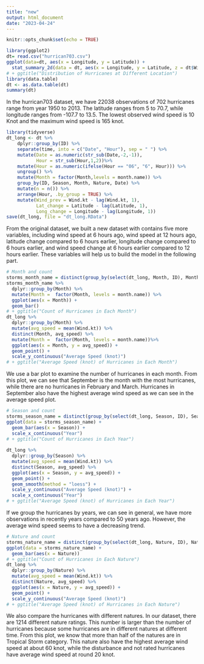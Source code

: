 ```yaml
---
title: "new"
output: html_document
date: "2023-04-24"
---
```


```r
knitr::opts_chunk$set(echo = TRUE)
```

```r
library(ggplot2)
dt= read.csv("hurrican703.csv")
ggplot(data=dt, aes(x = Longitude, y = Latitude)) + 
  stat_summary_2d(data = dt, aes(x = Longitude, y = Latitude, z = dt$Wind.kt), fun = median, binwidth = c(1, 1), show.legend = TRUE) 
# + ggtitle("Distribution of Hurricanes at Different Location")
library(data.table)
dt <- as.data.table(dt)
summary(dt)
```

In the hurrican703 dataset, we have 22038 observations of 702 hurricanes range from year 1950 to 2013. The latitude ranges from 5 to 70.7, while longitude ranges from -107.7 to 13.5. The lowest observed wind speed is 10 Knot and the maximum wind speed is 165 knot. 

```r
library(tidyverse)
dt_long <- dt %>%
    dplyr::group_by(ID) %>% 
    separate(time, into = c("Date", "Hour"), sep = " ") %>%
    mutate(Date = as.numeric(str_sub(Date,-2,-1)),
           Hour = str_sub(Hour,1,2))%>%
    mutate(Hour = as.numeric(ifelse(Hour == "06", "6", Hour))) %>%
    ungroup() %>%
    mutate(Month = factor(Month,levels = month.name)) %>%
    group_by(ID, Season, Month, Nature, Date) %>%
    mutate(n = n()) %>%
    arrange(Hour, .by_group = TRUE) %>%
    mutate(Wind_prev = Wind.kt - lag(Wind.kt, 1),
           Lat_change = Latitude - lag(Latitude, 1),
           Long_change = Longitude - lag(Longitude, 1))
save(dt_long, file = "dt_long.RData")
```

From the original dataset, we built a new dataset with contains five more variables, including wind speed at 6 hours ago, wind speed at 12 hours ago, latitude change compared to 6 hours earlier, longitude change compared to 6 hours earlier, and wind speed change at 6 hours earlier compared to 12 hours earlier. These variables will help us to build the model in the following part.

```r
# Month and count
storms_month_name = distinct(group_by(select(dt_long, Month, ID), Month))
storms_month_name %>% 
  dplyr::group_by(Month) %>% 
  mutate(Month =  factor(Month, levels = month.name)) %>%  
  ggplot(aes(x = Month)) +
  geom_bar()
# + ggtitle("Count of Hurricanes in Each Month")
dt_long %>% 
  dplyr::group_by(Month) %>% 
  mutate(avg_speed = mean(Wind.kt)) %>% 
  distinct(Month, avg_speed) %>% 
  mutate(Month =  factor(Month, levels = month.name))%>% 
  ggplot(aes(x = Month, y = avg_speed)) +
  geom_point() +
  scale_y_continuous("Average Speed (knot)")
# + ggtitle("Average Speed (knot) of Hurricanes in Each Month")
```

We use a bar plot to examine the number of hurricanes in each month. From this plot, we can see that September is the month with the most hurricanes, while there are no hurricanes in February and March. Hurricanes in September also have the highest average wind speed as we can see in the average speed plot. 

```r
# Season and count
storms_season_name = distinct(group_by(select(dt_long, Season, ID), Season))
ggplot(data = storms_season_name) + 
  geom_bar(aes(x = Season)) +
  scale_x_continuous("Year")
# + ggtitle("Count of Hurricanes in Each Year")
  
dt_long %>% 
  dplyr::group_by(Season) %>% 
  mutate(avg_speed = mean(Wind.kt)) %>% 
  distinct(Season, avg_speed) %>% 
  ggplot(aes(x = Season, y = avg_speed)) +
  geom_point() +
  geom_smooth(method = "loess") +
  scale_y_continuous("Average Speed (knot)") +
  scale_x_continuous("Year") 
# + ggtitle("Average Speed (knot) of Hurricanes in Each Year")
```

If we group the hurricanes by years, we can see in general, we have more observations in recently years compared to 50 years ago. However, the average wind speed seems to have a decreasing trend.

```r
# Nature and count
storms_nature_name = distinct(group_by(select(dt_long, Nature, ID), Nature))
ggplot(data = storms_nature_name) + 
  geom_bar(aes(x = Nature))
# + ggtitle("Count of Hurricanes in Each Nature")
dt_long %>% 
  dplyr::group_by(Nature) %>% 
  mutate(avg_speed = mean(Wind.kt)) %>% 
  distinct(Nature, avg_speed) %>% 
  ggplot(aes(x = Nature, y = avg_speed)) +
  geom_point() +
  scale_y_continuous("Average Speed (knot)") 
# + ggtitle("Average Speed (knot) of Hurricanes in Each Nature")
```

We also compare the hurricanes with different natures. In our dataset, there are 1214 different nature ratings. This number is larger than the number of hurricanes because some hurricanes are in different natures at different time. From this plot, we know that more than half of the natures are in Tropical Storm category. This nature also have the highest average wind speed at about 60 knot, while the disturbance and not rated hurricanes have average wind speed at round 20 knot.



